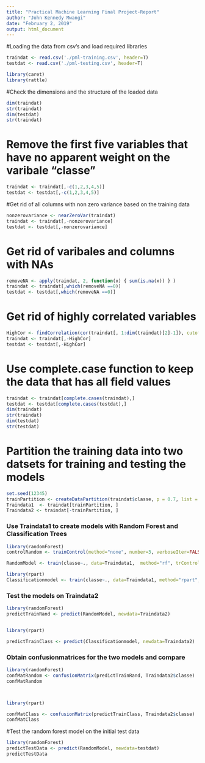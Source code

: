 ---
title: "Practical Machine Learning Final Project-Report"
author: "John Kennedy Mwangi"
date: "February 2, 2019"
output: html_document
---
#Loading the data from csv's and load required libraries

```{r}
traindat <- read.csv('./pml-training.csv', header=T)
testdat <- read.csv('./pml-testing.csv', header=T)

library(caret)
library(rattle)

```
#Check the dimensions and the structure of the loaded data

```{r}
dim(traindat)
str(traindat)
dim(testdat)
str(traindat)
```
# Remove the first five variables that have no apparent weight on the varibale "classe"
```{r}
traindat <- traindat[,-c(1,2,3,4,5)]
testdat <- testdat[,-c(1,2,3,4,5)]
```

#Get rid of all columns with non zero variance based on the training data
```{r}
nonzerovariance <- nearZeroVar(traindat)
traindat <- traindat[,-nonzerovariance]
testdat <- testdat[,-nonzerovariance]
```

# Get rid of varibales and columns with NAs
```{r}
removeNA <- apply(traindat, 2, function(x) { sum(is.na(x)) } )
traindat <- traindat[,which(removeNA ==0)]
testdat <- testdat[,which(removeNA ==0)]
```
# Get rid of highly correlated variables
```{r}
HighCor <- findCorrelation(cor(traindat[, 1:dim(traindat)[2]-1]), cutoff=0.8)
traindat <- traindat[,-HighCor]
testdat <- testdat[,-HighCor]
```
# Use complete.case function to keep the data that has all field values
```{r}
traindat <- traindat[complete.cases(traindat),]
testdat <- testdat[complete.cases(testdat),]
dim(traindat)
str(traindat)
dim(testdat)
str(testdat)

```
# Partition the training data into two datsets for training and testing the models
```{r}
set.seed(12345)
trainPartition <- createDataPartition(traindat$classe, p = 0.7, list = FALSE)
Traindata1  <- traindat[trainPartition, ]
Traindata2 <- traindat[-trainPartition, ]

```
### Use Traindata1 to create models with Random Forest and Classification Trees
```{r}
library(randomForest)
controlRandom <- trainControl(method="none", number=3, verboseIter=FALSE)

RandomModel <- train(classe~., data=Traindata1,  method="rf", trControl=controlRandom, verbose=FALSE)

```
```{r}
library(rpart)
Classificationmodel <- train(classe~., data=Traindata1, method="rpart", trControl=controlRandom )
```

### Test the models on Traindata2
```{r}
library(randomForest)
predictTrainRand <- predict(RandomModel, newdata=Traindata2)



```
```{r}
library(rpart)

predictTrainClass <- predict(Classificationmodel, newdata=Traindata2)
```

### Obtain confusionmatrices for the two models and compare
```{r}
library(randomForest)
confMatRandom <- confusionMatrix(predictTrainRand, Traindata2$classe)
confMatRandom




```
```{r}
library(rpart)

confMatClass <- confusionMatrix(predictTrainClass, Traindata2$classe)
confMatClass 
```

#Test the random forest model on the initial test data 
```{r}
library(randomForest)
predictTestData <- predict(RandomModel, newdata=testdat)
predictTestData
```


